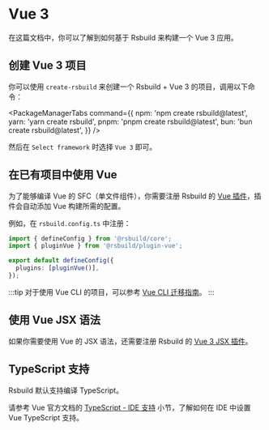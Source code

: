 # Vue 3

在这篇文档中，你可以了解到如何基于 Rsbuild 来构建一个 Vue 3 应用。

## 创建 Vue 3 项目

你可以使用 `create-rsbuild` 来创建一个 Rsbuild + Vue 3 的项目，调用以下命令：


<PackageManagerTabs
  command={{
    npm: 'npm create rsbuild@latest',
    yarn: 'yarn create rsbuild',
    pnpm: 'pnpm create rsbuild@latest',
    bun: 'bun create rsbuild@latest',
  }}
/>

然后在 `Select framework` 时选择 `Vue 3` 即可。

## 在已有项目中使用 Vue

为了能够编译 Vue 的 SFC（单文件组件），你需要注册 Rsbuild 的 [Vue 插件](/plugins/list/plugin-vue)，插件会自动添加 Vue 构建所需的配置。

例如，在 `rsbuild.config.ts` 中注册：

```ts title="rsbuild.config.ts"
import { defineConfig } from '@rsbuild/core';
import { pluginVue } from '@rsbuild/plugin-vue';

export default defineConfig({
  plugins: [pluginVue()],
});
```

:::tip
对于使用 Vue CLI 的项目，可以参考 [Vue CLI 迁移指南](/guide/migration/vue-cli)。
:::

## 使用 Vue JSX 语法

如果你需要使用 Vue 的 JSX 语法，还需要注册 Rsbuild 的 [Vue 3 JSX 插件](/plugins/list/plugin-vue-jsx)。

## TypeScript 支持

Rsbuild 默认支持编译 TypeScript。

请参考 Vue 官方文档的 [TypeScript - IDE 支持](https://cn.vuejs.org/guide/typescript/overview.html#ide-support) 小节，了解如何在 IDE 中设置 Vue TypeScript 支持。
